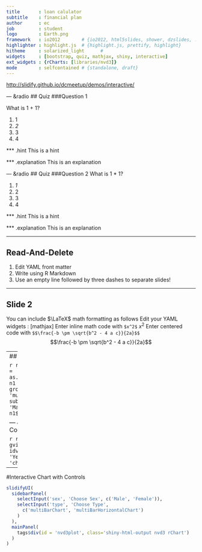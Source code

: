 ```yaml
---
title       : loan calulator
subtitle    : financial plan
author      : ec
job         : student
logo        : Earth.png
framework   : io2012        # {io2012, html5slides, shower, dzslides, ...}
highlighter : highlight.js  # {highlight.js, prettify, highlight}
hitheme     : solarized_light      # 
widgets     : [bootstrap, quiz, mathjax, shiny, interactive]
ext_widgets : {rCharts: [libraries/nvd3]}
mode        : selfcontained # {standalone, draft}
---
```


<http://slidify.github.io/dcmeetup/demos/interactive/>

--- &radio
## Quiz
###Question 1

What is 1 + 1?

1. 1
2. _2_
3. 3
4. 4

*** .hint
This is a hint

*** .explanation
This is an explanation

--- &radio
## Quiz
###Question 2
What is 1 * 1?

1. _1_
2. 2
3. 3
4. 4

*** .hint
This is a hint

*** .explanation
This is an explanation

---

## Read-And-Delete

1. Edit YAML front matter
2. Write using R Markdown
3. Use an empty line followed by three dashes to separate slides!

--- 

## Slide 2

You can include $\LaTeX$ math formatting as follows
Edit your YAML
widgets     : [mathjax]
Enter inline math code with `$x^2$` $x^2$
Enter centered code with 
`$$\frac{-b \pm \sqrt{b^2 - 4 a c}}{2a}$$` $$\frac{-b \pm \sqrt{b^2 - 4 a c}}{2a}$$

---
## Interactive Chart

```r
require(rCharts)
haireye = as.data.frame(HairEyeColor)
n1 <- nPlot(Freq ~ Hair, group = 'Eye', type = 'multiBarChart',
  data = subset(haireye, Sex == 'Male')
)
n1$print('chart1')
```

--- &interactive
## Interactive Console

```r
require(googleVis)
M1 <- gvisMotionChart(Fruits, idvar = 'Fruit', timevar = 'Year')
print(M1, tag = 'chart')
```


---
#Interactive Chart with Controls

```r
slidifyUI(
  sidebarPanel(
    selectInput('sex', 'Choose Sex', c('Male', 'Female')),
    selectInput('type', 'Choose Type',
      c('multiBarChart', 'multiBarHorizontalChart')
    )
  ),
  mainPanel(
    tags$div(id = 'nvd3plot', class='shiny-html-output nvd3 rChart')
  )
)
```


